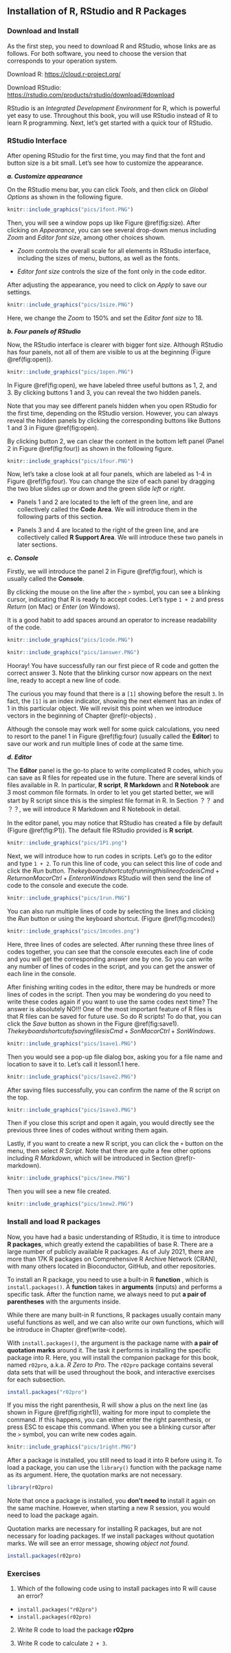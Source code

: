 ## Installation of R, RStudio and R Packages  {#Installation} 

### Download and Install

As the first step, you need to download R and RStudio, whose links are as follows. For both software, you need to choose the version that corresponds to your operation system.

Download R: <https://cloud.r-project.org/>

Download RStudio: <https://rstudio.com/products/rstudio/download/#download>

<!-- ::: {.infobox .caution data-latex="{caution}"} -->
<!-- For a step-by-step demonstration, you can refer to the YouTube video via the following **link**. -->
<!-- ::: -->

RStudio is an *Integrated Development Environment* for R, which is powerful yet easy to use. Throughout this book, you will use RStudio instead of R to learn R programming. Next, let's get started with a quick tour of RStudio.

### RStudio Interface {#rstudio-interface}

After opening RStudio for the first time, you may find that the font and button size is a bit small. Let's see how to customize the appearance.

***a. Customize appearance***

On the RStudio menu bar, you can click *Tools*, and then click on *Global Options* as shown in the following figure.

```r
knitr::include_graphics("pics/1font.PNG")
```

Then, you will see a window pops up like Figure \@ref(fig:size). After clicking on *Appearance*, you can see several drop-down menus including *Zoom* and *Editor font size*, among other choices shown.

- *Zoom* controls the overall scale for all elements in RStudio interface, including the sizes of menu, buttons, as well as the fonts.

- *Editor font size* controls the size of the font only in the code editor.

After adjusting the appearance, you need to click on *Apply* to save our settings.

```r
knitr::include_graphics("pics/1size.PNG")
```

Here, we change the *Zoom* to 150% and set the *Editor font size* to 18.

***b.  Four panels of RStudio***

Now, the RStudio interface is clearer with bigger font size. Although RStudio has four panels, not all of them are visible to us at the beginning (Figure \@ref(fig:open)).

```r
knitr::include_graphics("pics/1open.PNG")
```

In Figure \@ref(fig:open), we have labeled three useful buttons as 1, 2, and 3. By clicking buttons 1 and 3, you can reveal the two hidden panels.

::: {.infobox .caution data-latex="{caution}"}
Note that you may see different panels hidden when you  open RStudio for the first time, depending on the RStudio version. However, you can always reveal the hidden panels by clicking the corresponding buttons like Buttons 1 and 3 in Figure \@ref(fig:open).
::: 

By clicking button 2, we can clear the content in the bottom left panel (Panel 2 in Figure \@ref(fig:four)) as shown in the following figure. 

```r
knitr::include_graphics("pics/1four.PNG")
```

Now, let's take a close look at all four panels, which are labeled as 1-4 in Figure \@ref(fig:four). You can change the size of each panel by dragging the two blue slides *up* or *down* and the green slide *left* or *right*.

-   Panels 1 and 2 are located to the left of the green line, and are collectively called the **Code Area**. We will introduce them in the following parts of this section.

-   Panels 3 and 4 are located to the right of the green line, and are collectively called **R Support Area**. We will introduce these two panels in later sections. 

***c.  Console***

Firstly, we will introduce the panel 2 in Figure \@ref(fig:four), which is usually called the **Console**.

By clicking the mouse on the line after the `>` symbol, you can see a blinking cursor, indicating that R is ready to accept codes. Let's type `1 + 2` and press *Return* (on Mac) or *Enter* (on Windows).

::: {.infobox .caution data-latex="{caution}"}
It is a good habit to add spaces around an operator to increase readability of the code.
:::

```r
knitr::include_graphics("pics/1code.PNG")
```


```r
knitr::include_graphics("pics/1answer.PNG")
```

Hooray! You have successfully ran our first piece of R code and gotten the correct answer 3. Note that the blinking cursor now appears on the next line, ready to accept a new line of code.

::: {.infobox .caution data-latex="{caution}"}
The curious you may found that there is a `[1]` showing before the result `3`.  In fact, the `[1]` is an index indicator, showing the next element has an index of 1 in this particular object. We will revisit this point when we introduce vectors in the beginning of Chapter \@ref(r-objects) . 
:::


Although the console may work well for some quick calculations, you need to resort to the panel 1 in Figure \@ref(fig:four) (usually called the **Editor**) to save our work and run multiple lines of code at the same time.

***d. Editor***

The **Editor** panel is the go-to place to write complicated R codes, which you can save as R files for repeated use in the future. There are several kinds of files available in R. In particular, **R script**, **R Markdown** and **R Notebook** are 3 most common file formats. In order to let you get started better, we will start by R script since this is the simplest file format in R. In Section ？？ and ？？, we will introduce R Markdown and R Notebook in detail.

In the editor panel, you may notice that RStudio has created a file by default (Figure \@ref(fig:P1)). The default file RStudio provided is **R script**.
 
```r
knitr::include_graphics("pics/1P1.png")
```


Next, we will introduce how to run codes in scripts. Let's go to the editor and type `1 + 2`. To run this line of code, you can select this line of code and click the *Run* button. $The keyboard shortcut of running this line of code is Cmd+Return on Mac or Ctrl+Enter on Windows$ RStudio will then send the line of code to the console and execute the code. 

```r
knitr::include_graphics("pics/1run.PNG")
```

You can also run multiple lines of code by selecting the lines and clicking the *Run* button or using the keyboard shortcut. (Figure \@ref(fig:mcodes))

```r
knitr::include_graphics("pics/1mcodes.png")
```

Here, three lines of codes are selected. After running these three lines of codes together, you can see that the console executes each line of code and you will get the corresponding answer one by one. So you can write any number of lines of codes in the script, and you can get the answer of each line in the console.

After finishing writing codes in the editor, there may be hundreds or more lines of codes in the script. Then you may be wondering do you need to write these codes again if you want to use the same codes next time? The answer is absolutely NO!!! One of the most important feature of R files is that R files can be saved for future use. So do R scripts! To do that, you can click the *Save* button as shown in the Figure \@ref(fig:save1). $The keyboard shortcut of saving files is Cmd+S on Mac or Ctrl+S on Windows.$

```r
knitr::include_graphics("pics/1save1.PNG")
```

Then you would see a pop-up file dialog box, asking you for a file name and location to save it to. Let's call it lesson1.1 here.

```r
knitr::include_graphics("pics/1save2.PNG")
```

After saving files successfully, you can confirm the name of the R script on the top.

```r
knitr::include_graphics("pics/1save3.PNG")
```

Then if you close this script and open it again, you would directly see the previous three lines of codes without writing them again.

Lastly, if you want to create a new R script, you can click the `+` button on the menu, then select *R Script*. Note that there are quite a few other options including *R Markdown*, which will be introduced in Section \@ref(r-markdown). 

```r
knitr::include_graphics("pics/1new.PNG")
```

Then you will see a new file created. 

```r
knitr::include_graphics("pics/1new2.PNG")
```






### Install and load R packages

Now, you have had a basic understanding of RStudio, it is time to introduce **R packages**, which greatly extend the capabilities of base R. There are a large number of publicly available R packages. As of July 2021, there are more than 17K R packages on Comprehensive R Archive Network (CRAN), with many others located in Bioconductor, GitHub, and other repositories.  

To install an R package, you need to use a built-in R **function** , which is  `install.packages()`. A **function** takes in **arguments** (inputs) and performs a specific task. After the function name, we always need to put **a pair of parentheses** with the arguments inside. 

While there are many built-in R functions, R packages usually contain many useful functions as well, and we can also write our own functions, which will be introduce in Chapter \@ref(write-code).  

With `install.packages()`, the argument is the package name with **a pair of quotation marks** around it. The task it performs is installing the specific package into R.  Here, you will install the companion package for this book, named `r02pro`, a.k.a. *R Zero to Pro*. The `r02pro` package contains several data sets that will be used throughout the book, and interactive exercises for each subsection.

```r
install.packages("r02pro")
```

::: {.infobox .caution data-latex="{caution}"}
If you miss the right parenthesis, R will show a plus on the next line (as shown in Figure \@ref(fig:right1)), waiting for more input to complete the command. If this happens, you can either enter the right parenthesis, or press ESC to escape this command. When you see a blinking cursor after the `>` symbol, you can write new codes again.
:::

```r
knitr::include_graphics("pics/1right.PNG")
```

After a package is installed, you still need to load it into R before using it. To load a package, you can use the `library()` function with the package name as its argument. Here, the quotation marks are not necessary.

```r
library(r02pro)
```

Note that once a package is installed, you **don't need to** install it again on the same machine. However, when starting a new R session, you would need to load the package again.

::: {.infobox .caution data-latex="{caution}"}
Quotation marks are necessary for installing R packages, but are not necessary for loading packages. If we install packages without quotation marks. We will see an error message, showing *object not found*.
```r
install.packages(r02pro)
```

:::


### Exercises

1. Which of the following code using to install packages into R will cause an error?

- `install.packages("r02pro")`
- `install.packages(r02pro)`

2. Write R code to load the package **r02pro**

3. Write R code to calculate `2 + 3`.

